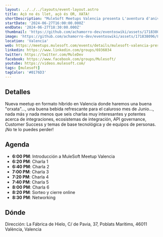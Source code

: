 ```yaml
---
layout: ../../../layouts/event-layout.astro
title: Açò no és llet, açò és OR, XATA!
shortDescription: "MuleSoft Meetups Valencia presenta L'aventura d'aniversari de Max: Açò no és llet, açò és OR, XATA! | Jun 27, 2024. Find event and ticket information."
startDate: '2024-06-27T16:00:00.000Z'
endDate: '2024-06-27T18:30:00.000Z'
thumbnail: 'https://github.com/achamorro-dev/eventoswiki/assets/171838096/86cd675e-9955-4216-80e5-de8b7c28cbc4'
image: 'https://github.com/achamorro-dev/eventoswiki/assets/171838096/86cd675e-9955-4216-80e5-de8b7c28cbc4'
location: 'Valencia'
web: https://meetups.mulesoft.com/events/details/mulesoft-valencia-presents-laventura-daniversari-de-max-aco-no-es-llet-aco-es-or-xata/
linkedin: https://www.linkedin.com/groups/6936034
twitter: https://twitter.com/MuleDev
facebook: https://www.facebook.com/groups/Mulesoft/
youtube: https://videos.mulesoft.com/
tags: [mulesoft]
tagColor: '#0176D3'
---
```



## Detalles

Nueva meetup en formato híbrido en Valencia donde haremos una buena "orxata"..., una buena bebida refrescante para el caluroso mes de Junio..., nada más y nada menos que seis charlas muy interesantes y potentes acerca de integraciones, ecosistemas de integración, API governance, Customer Success y temas de base tecnológica y de equipos de personas. ¡No te lo puedes perder!

## Agenda

- **6:00 PM**: Introducción a MuleSoft Meetup Valencia
- **6:20 PM**: Charla 1
- **6:40 PM**: Charla 2
- **7:00 PM**: Charla 3
- **7:20 PM**: Charla 4
- **7:40 PM**: Charla 5
- **8:00 PM**: Charla 6
- **8:20 PM**: Sorteo y cierre online
- **8:30 PM**: Networking

## Dónde

Dirección: La Fábrica de Hielo, C/ de Pavia, 37, Poblats Marítims, 46011 València, Valencia

<GoogleMap
  src="https://www.google.com/maps/embed?pb=!1m18!1m12!1m3!1d3079.984441303468!2d-0.3249562!3d39.469680200000006!2m3!1f0!2f0!3f0!3m2!1i1024!2i768!4f13.1!3m3!1m2!1s0xd60486924e53977%3A0xca2b79f1b5e9a4fc!2sLa%20F%C3%A1brica%20de%20Hielo!5e0!3m2!1ses!2ses!4v1717605802942!5m2!1ses!2ses"
  ariaLabel="La Fábrica de Hielo, C/ de Pavia, 37, Poblats Marítims, 46011 València, Valencia"
/>
